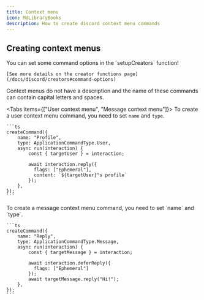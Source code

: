 ```yaml
---
title: Context menu
icon: MdLibraryBooks
description: How to create discord context menu commands
---
```


## Creating context menus

<Callout type="success">
    You can set some command options in the `setupCreators` function!

    [See more details on the creator functions page](/docs/discord/creators#command-options)
</Callout>

Context menus do not have a description and the name of these commands can contain capital letters and spaces.

<Tabs items={["User context menu", "Message context menu"]}>
  <Tab value="User context menu">
    To create a user context menu command, you need to set `name` and `type`.

    ```ts
    createCommand({
        name: "Profile",
        type: ApplicationCommandType.User,
        async run(interaction) {
            const { targetUser } = interaction;
            
            await interaction.reply({ 
              flags: ["Ephemeral"], 
              content: `${targetUser}"s profile` 
            });
        },
    });
    ```
  </Tab>
  <Tab value="Message context menu">
    To create a message context menu command, you need to set `name` and `type`.

    ```ts
    createCommand({
        name: "Reply",
        type: ApplicationCommandType.Message,
        async run(interaction) {
            const { targetMessage } = interaction;
            
            await interaction.deferReply({ 
              flags: ["Ephemeral"]
            });
            await targetMessage.reply("Hi!");
        },
    });
    ```
  </Tab>
</Tabs>
